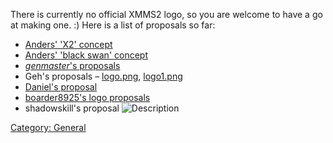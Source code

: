 {{Navbar}}

There is currently no official XMMS2 logo, so you are welcome to have a go at making one. :) Here is a list of proposals so far:

*[http://people.0x63.nu/~andersg/xmms2-logo-02.png Anders' 'X2' concept]
*[http://people.0x63.nu/~andersg/xmms2swan.jpg Anders' 'black swan' concept]
*[http://www.genmaster.co.nr ''genmaster'''s proposals]
*Geh's proposals &ndash; [http://www.crazy-bird.org/xmms2/logo.png logo.png], [http://www.crazy-bird.org/xmms2/logo1.png logo1.png]
*[[Daniel's proposal]]
*[[boarder8925's logo proposals]]
*shadowskill's proposal [[Image:Xmm2logo00.png|thumb|Description]]

[[Category: General]]